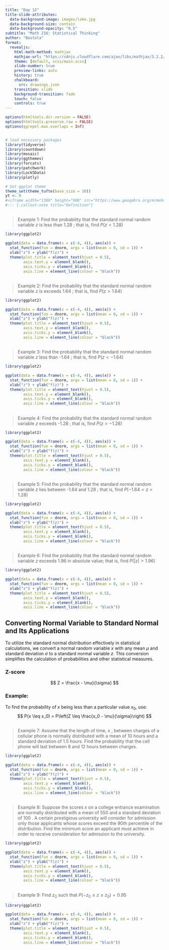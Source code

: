 ```yaml
---
title: "Day 12"
title-slide-attributes:
  data-background-image: images/lake.jpg
  data-background-size: contain
  data-background-opacity: "0.5"
subtitle: "Math 216: Statistical Thinking"
author: "Bastola"
format:
  revealjs:
    html-math-method: mathjax
    mathjax-url: "https://cdnjs.cloudflare.com/ajax/libs/mathjax/3.2.2/MathJax.js" 
    theme: [default, scss/main.scss]
    slide-number: true
    preview-links: auto
    history: true
    chalkboard: 
      src: drawings.json
    transition: slide
    background-transition: fade    
    touch: false
    controls: true
---
```


```r
options(htmltools.dir.version = FALSE)
options(htmltools.preserve.raw = FALSE)
options(ggrepel.max.overlaps = Inf)


# load necessary packages
library(tidyverse)
library(countdown)
library(mosaic)
library(ggthemes)
library(forcats)
library(patchwork)
library(Lock5Data)
library(plotly)

# Set ggplot theme
theme_set(theme_tufte(base_size = 10))
yt <- 0
#<iframe width="1380" height="900" src="https://www.geogebra.org/m/mehn8u8s"></iframe>
#::: {.callout-note title="Definition"}
```




##  {.font70}

> Example 1: Find the probability that the standard normal random variable $z$ is less than 1.28 ; that is, find $P(z<1.28)$

::: row
::: left

```r
library(ggplot2)

ggplot(data = data.frame(x = c(-4, 4)), aes(x)) + 
  stat_function(fun = dnorm, args = list(mean = 0, sd = 1)) +
  xlab("z") + ylab("f(z)") + 
  theme(plot.title = element_text(hjust = 0.5),
        axis.text.y = element_blank(),
        axis.ticks.y = element_blank(),
        axis.line = element_line(colour = "black"))

```


:::


::: right


:::
:::



##  {.font70}

> Example 2: Find the probability that the standard normal random variable $z$ is exceeds 1.64 ; that is, find $P(z>1.64)$

::: row
::: left

```r
library(ggplot2)

ggplot(data = data.frame(x = c(-4, 4)), aes(x)) + 
  stat_function(fun = dnorm, args = list(mean = 0, sd = 1)) +
  xlab("z") + ylab("f(z)") + 
  theme(plot.title = element_text(hjust = 0.5),
        axis.text.y = element_blank(),
        axis.ticks.y = element_blank(),
        axis.line = element_line(colour = "black"))

```


:::


::: right


:::
:::


##  {.font70}

> Example 3: Find the probability that the standard normal random variable $z$ less than -1.64 ; that is, find $P(z<-1.64)$


::: row
::: left

```r
library(ggplot2)

ggplot(data = data.frame(x = c(-4, 4)), aes(x)) + 
  stat_function(fun = dnorm, args = list(mean = 0, sd = 1)) +
  xlab("z") + ylab("f(z)") + 
  theme(plot.title = element_text(hjust = 0.5),
        axis.text.y = element_blank(),
        axis.ticks.y = element_blank(),
        axis.line = element_line(colour = "black"))

```


:::


::: right


:::
:::



##  {.font70}

> Example 4: Find the probability that the standard normal random variable $z$ exceeds -1.28 ; that is, find $P(z>-1.28)$




::: row
::: left

```r
library(ggplot2)

ggplot(data = data.frame(x = c(-4, 4)), aes(x)) + 
  stat_function(fun = dnorm, args = list(mean = 0, sd = 1)) +
  xlab("z") + ylab("f(z)") + 
  theme(plot.title = element_text(hjust = 0.5),
        axis.text.y = element_blank(),
        axis.ticks.y = element_blank(),
        axis.line = element_line(colour = "black"))

```


:::


::: right


:::
:::


##  {.font70}

> Example 5: Find the probability that the standard normal random variable $z$ lies between -1.64 and 1.28 ; that is, find $P(-1.64<z<1.28)$


::: row
::: left

```r
library(ggplot2)

ggplot(data = data.frame(x = c(-4, 4)), aes(x)) + 
  stat_function(fun = dnorm, args = list(mean = 0, sd = 1)) +
  xlab("z") + ylab("f(z)") + 
  theme(plot.title = element_text(hjust = 0.5),
        axis.text.y = element_blank(),
        axis.ticks.y = element_blank(),
        axis.line = element_line(colour = "black"))

```


:::


::: right


:::
:::


##  {.font70}

> Example 6: Find the probability that the standard normal random variable $z$ exceeds 1.96 in absolute value; that is, find $P(|z|>1.96)$


::: row
::: left

```r
library(ggplot2)

ggplot(data = data.frame(x = c(-4, 4)), aes(x)) + 
  stat_function(fun = dnorm, args = list(mean = 0, sd = 1)) +
  xlab("z") + ylab("f(z)") + 
  theme(plot.title = element_text(hjust = 0.5),
        axis.text.y = element_blank(),
        axis.ticks.y = element_blank(),
        axis.line = element_line(colour = "black"))
```


:::


::: right

:::
:::


## Converting Normal Variable to Standard Normal and Its Applications {.font60}

::: cle15
To utilize the standard normal distribution effectively in statistical calculations, we convert a normal random variable $x$ with any mean $\mu$ and standard deviation $\sigma$ to a standard normal variable $z$. This conversion simplifies the calculation of probabilities and other statistical measures.

### Z-score

$$
Z = \frac{x - \mu}{\sigma}
$$



### Example:
To find the probability of $x$ being less than a particular value $x_0$, use:
$$
P(x \leq x_0) = P\left(Z \leq \frac{x_0 - \mu}{\sigma}\right)
$$

:::



##  {.font80}

> Example 7: Assume that the length of time, x , between charges of a cellular phone is normally distributed with a mean of 10 hours and a standard deviation of 1.5 hours. Find the probability that the cell phone will last between 8 and 12 hours between charges.

::: row
::: left

```r
library(ggplot2)

ggplot(data = data.frame(x = c(-4, 4)), aes(x)) + 
  stat_function(fun = dnorm, args = list(mean = 0, sd = 1)) +
  xlab("z") + ylab("f(z)") + 
  theme(plot.title = element_text(hjust = 0.5),
        axis.text.y = element_blank(),
        axis.ticks.y = element_blank(),
        axis.line = element_line(colour = "black"))
```


:::


::: right


:::
:::



##  {.font80}

> Example 8: Suppose the scores $x$ on a college entrance examination are normally distributed with a mean of 550 and a standard deviation of 100 . A certain prestigious university will consider for admission only those applicants whose scores exceed the 90th percentile of the distribution. Find the minimum score an applicant must achieve in order to receive consideration for admission to the university.

::: row
::: left

```r
library(ggplot2)

ggplot(data = data.frame(x = c(-4, 4)), aes(x)) + 
  stat_function(fun = dnorm, args = list(mean = 0, sd = 1)) +
  xlab("z") + ylab("f(z)") + 
  theme(plot.title = element_text(hjust = 0.5),
        axis.text.y = element_blank(),
        axis.ticks.y = element_blank(),
        axis.line = element_line(colour = "black"))
```


:::


::: right


:::
:::


##  {.font80}

> Example 9: Find $z_0$ such that $P\left(-z_0 \leq z \leq z_0\right)=0.95$

::: row
::: left

```r
library(ggplot2)

ggplot(data = data.frame(x = c(-4, 4)), aes(x)) + 
  stat_function(fun = dnorm, args = list(mean = 0, sd = 1)) +
  xlab("z") + ylab("f(z)") + 
  theme(plot.title = element_text(hjust = 0.5),
        axis.text.y = element_blank(),
        axis.ticks.y = element_blank(),
        axis.line = element_line(colour = "black"))
```


:::


::: right


:::
:::

